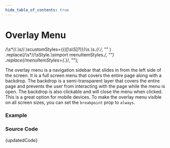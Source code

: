 ```yaml
---
hide_table_of_contents: true
---
```



# Overlay Menu

  /\s*\/\/.*\s*\/\/.*\s*customStyles=\{\{([\s\S]*?)\}\}\s*.*\s*.*\/\/.*/,
  ""
)
  .replace(/\s*\/\/\sStyle.*\s*import menuItemStyles.*/, "")
  .replace(/menuItemStyles={.*}/, "");

The overlay menu is a navigation sidebar that slides in from the left side of the screen. It is a full screen menu that covers the entire page along with a backdrop. The backdrop is a semi-transparent layer that covers the entire page and prevents the user from interacting with the page while the menu is open. The backdrop is also clickable and will close the menu when clicked. This is a great option for mobile devices. To make the overlay menu visible on all screen sizes, you can set the `breakpoint` prop to `always`.

### Example

<BrowserWindow url="/vertical-menu/vertical-nav/overlay">
  <Provider>
    <Overlay />
  </Provider>
</BrowserWindow>

### Source Code

<TsToJsCodeSnippet>{updatedCode}</TsToJsCodeSnippet>
